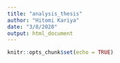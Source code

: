 ```yaml
---
title: "analysis_thesis"
author: "Hitomi Kariya"
date: "3/8/2020"
output: html_document
---
```


```r
knitr::opts_chunk$set(echo = TRUE)
```

